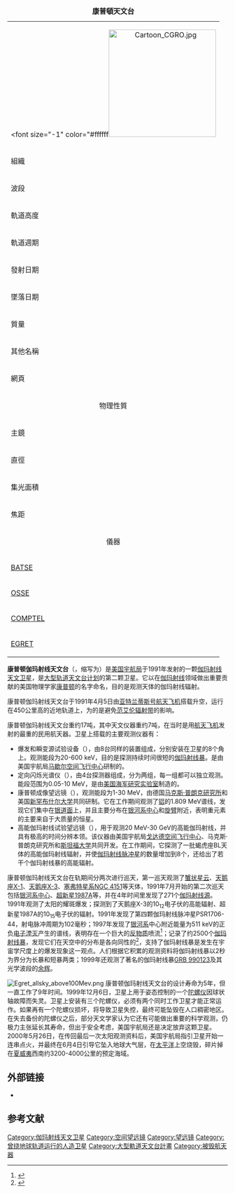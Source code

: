 {{noteTA
|1=zh:哈勃空间望远镜;zh-hans:哈勃空间望远镜;zh-hk:哈勃太空望遠鏡;zh-tw:哈伯太空望遠鏡;
|2=zh-hans:斯皮策空间望远镜; zh-hant:史匹哲太空望遠鏡;
|3=zh-hans:斯皮策; zh-hant:史匹哲;
|4=zh-hans:钱德拉X射线天文台; zh-hant:昌德拉X射線天文臺;
}}

{| border="1" cellspacing="0" cellpadding="2" style="margin-left:3em; margin-bottom: 2em; font-size: small; float: right" width="243"
|+ <br>'''康普頓天文台'''
|-----
| align="center" bgcolor="#000000" colspan="2" |
<font size="-1" color="#ffffff[[File:Cartoon_CGRO.jpg|245px]]</font>
|-----
! align="left" | 組織
| [[NASA|NASA]]
|-----
! align="left" | 波段
| [[伽玛射線|伽玛射線]]
|-----
! align="left" | 軌道高度
| 450 公里（280英里）
|-----
! align="left" | 軌道週期
| 90分鐘
|-----
! align="left" | 發射日期
| 1991年4月5日
|-----
! align="left" | 墜落日期
| 2000年6月4日
|-----
! align="left" | 質量
| 17 000公斤（37 500磅）
|-----
! align="left" | 其他名稱
| none
|-----
! align="left" | 網頁
| http://cossc.gsfc.nasa.gov/ {{Wayback|url=http://cossc.gsfc.nasa.gov/ |date=20080516030516 }}
|-----
! bgcolor="#skyblue" colspan="2" | 物理性質
|-----
! align="left" | 主鏡
| 閃爍檢測器
|-----
! align="left" | 直徑
| N/A
|-----
! align="left" | 集光面積
| 因儀器而異
|-----
! align="left" | 焦距
| N/A
|-----
! bgcolor="#skyblue" colspan="2" | 儀器
|-----
! align="left" | [[爆发和和瞬变源试验设备|BATSE]]
| 監測全部天空
|-----
! align="left" | [[定向闪烁光谱仪|OSSE]]
| 定向偵測器
|-----
! align="left" | [[康普頓成像望遠鏡|COMPTEL]]
| 成像望遠鏡
|-----
! align="left" | [[高能伽玛射线试验望远镜|EGRET]]
| 廣角望遠鏡
|}

'''康普顿伽玛射线天文台'''（{{lang|en|Compton Gamma Ray Observatory}}，缩写为{{lang|en|'''CGRO'''}}）是[[美国宇航局|美国宇航局]]于1991年发射的一颗[[伽玛射线天文卫星|伽玛射线天文卫星]]，是[[大型轨道天文台计划|大型轨道天文台计划]]的第二颗卫星。它以在[[伽玛射线|伽玛射线]]领域做出重要贡献的美国物理学家[[阿瑟·康普顿|康普顿]]的名字命名，目的是观测天体的伽玛射线辐射。

康普顿伽玛射线天文台于1991年4月5日由[[亚特兰蒂斯号航天飞机|亚特兰蒂斯号航天飞机]]搭载升空，运行在450公里高的近地轨道上，为的是避免[[范艾伦辐射带|范艾伦辐射带]]的影响。

康普顿伽玛射线天文台重约17吨，其中天文仪器重约7吨，在当时是用[[航天飞机|航天飞机]]发射的最重的民用航天器。卫星上搭载的主要观测仪器有：
* 爆发和瞬变源试验设备（{{lang|en|BATSE}}），由8台同样的装置组成，分别安装在卫星的8个角上。观测能段为20-600 keV，目的是探测持续时间很短的[[伽玛射线暴|伽玛射线暴]]。{{lang|en|BATSE}}是由美国宇航局[[马歇尔空间飞行中心|马歇尔空间飞行中心]]研制的。
* 定向闪烁光谱仪（{{lang|en|OSSE}}），由4台探测器组成，分为两组，每一组都可以独立观测。能段范围为0.05-10 MeV，是由[[美国海军研究实验室|美国海军研究实验室]]制造的。
* 康普顿成像望远镜（{{lang|en|COMPTEL}}），观测能段为1-30 MeV，由德国[[马克斯·普朗克研究所|马克斯·普朗克研究所]]和美国[[新罕布什尔大学|新罕布什尔大学]]共同研制。它在工作期间观测了[[铝|铝]]的1.809 MeV谱线，发现它们集中在[[银道面|银道面]]上，并且主要分布在[[银河系中心|银河系中心]]和[[旋臂|旋臂]]附近，表明重元素的主要来自于大质量的恒星。
* 高能伽玛射线试验望远镜（{{lang|en|EGRET}}），用于观测20 MeV-30 GeV的高能伽玛射线，并具有极高的时间分辨本领。该仪器由美国宇航局[[戈达德空间飞行中心|戈达德空间飞行中心]]、马克斯·普朗克研究所和[[斯坦福大学|斯坦福大学]]共同开发。在工作期间，它探测了一批蝎虎座BL天体的高能伽玛射线辐射，并使[[伽玛射线脉冲星|伽玛射线脉冲星]]的数量增加到8个，还给出了若干个伽玛射线暴的高能辐射。

康普顿伽玛射线天文台在轨期间分两次进行巡天，第一巡天观测了[[蟹状星云|蟹状星云]]、[[天鹅座X-1|天鹅座X-1]]、[[天鹅座X-3|天鹅座X-3]]、[[塞弗特星系|塞弗特星系]][[NGC_4151|NGC 4151]]等天体，1991年7月开始的第二次巡天包括[[银河系中心|银河系中心]]、[[超新星1987A|超新星1987A]]等，并在4年时间里发现了271个[[伽玛射线源|伽玛射线源]]。1991年观测了太阳的耀斑爆发；探测到了天鹅座X-3的10<sub>12</sub>电子伏的高能辐射、超新星1987A的10<sub>15</sub>电子伏的辐射。1991年发现了第四颗伽玛射线脉冲星PSR1706-44，射电脉冲周期为102毫秒；1997年发现了[[银河系|银河系]]中心附近能量为511 keV的正负[[电子|电子]][[湮灭|湮灭]]产生的谱线，表明存在一个巨大的[[反物质|反物质]]喷流<ref>{{lang|en|[http://www.sciencemag.org/cgi/content/full/276/5314/897 Antimatter Hints at Galactic Turmoil], ''Science News'', 1997.05.09, Vol. 276. no. 5314, p. 897.}}</ref>；记录了约2500个[[伽玛射线暴|伽玛射线暴]]，发现它们在天空中的分布是各向同性的<ref>{{lang|en|[http://cossc.gsfc.nasa.gov/docs/cgro/cgro/batse_src.html BATSE All-Sky Plot of Gamma-Ray Burst Locations]}}</ref>，支持了伽玛射线暴是发生在宇宙学尺度上的爆发现象这一观点。人们根据它积累的观测资料将伽玛射线暴以2秒为界分为长暴和短暴两类；1999年还观测了著名的伽玛射线暴[[GRB_990123|GRB 990123]]及其光学波段的[[余辉|余辉]]。

[[File:Egret_allsky_above100Mev.png|thumb]]
康普顿伽玛射线天文台的设计寿命为5年，但一直工作了9年时间。1999年12月6日，卫星上用于姿态控制的一个[[陀螺仪|陀螺仪]]因球状轴故障而失灵。卫星上安装有三个陀螺仪，必须有两个同时工作卫星才能正常运作。如果再有一个陀螺仪损坏，将导致卫星失控，最终可能坠毁在人口稠密地区。在失去备份的陀螺仪之后，部分天文学家认为它还有可能做出重要的科学观测，仍极力主张延长其寿命，但出于安全考虑，美国宇航局还是决定放弃这颗卫星。2000年5月26日，在传回最后一次太阳观测资料后，美国宇航局指引卫星开始一连串点火，并最终在6月4日引导它坠入地球大气层，在[[太平洋|太平洋]]上空烧毁，碎片掉在[[夏威夷|夏威夷]]西南约3200-4000公里的预定海域。

==外部链接==
{{Commonscat|CGRO|康普顿伽玛射线天文台}}
* {{lang|en|[http://cossc.gsfc.nasa.gov/docs/cgro/index.html CGRO Science Support Center]}}

==参考文献==
{{Reflist}}

{{大型轨道天文台计划}}
{{Space telescopes}}

[[Category:伽玛射线天文卫星|Category:伽玛射线天文卫星]]
[[Category:空间望远镜|Category:空间望远镜]]
[[Category:望远镜|Category:望远镜]]
[[Category:曾绕地球轨道运行的人造卫星|Category:曾绕地球轨道运行的人造卫星]]
[[Category:大型軌道天文台計畫|Category:大型軌道天文台計畫]]
[[Category:被毁航天器|Category:被毁航天器]]